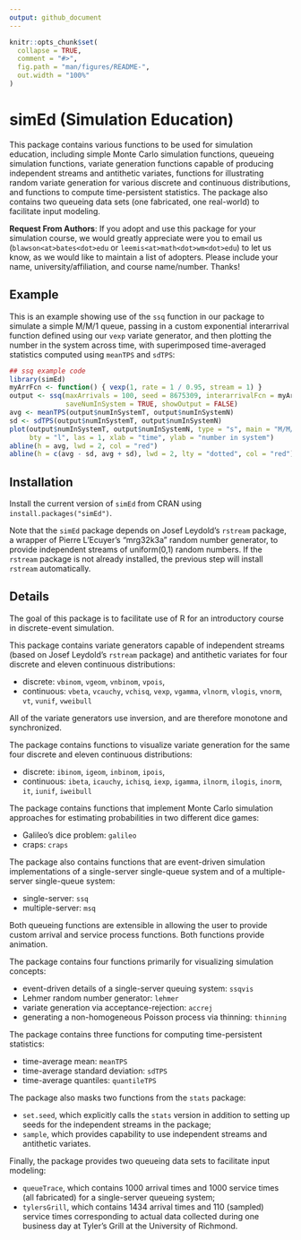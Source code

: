 ```yaml
---
output: github_document
---
```


<!-- README.md is generated from README.Rmd. Please edit that file -->

```r
knitr::opts_chunk$set(
  collapse = TRUE,
  comment = "#>",
  fig.path = "man/figures/README-",
  out.width = "100%"
)
```

# simEd (Simulation Education)

<!-- badges: start -->
<!-- badges: end -->

This package contains various functions to be used for simulation education,
including simple Monte Carlo simulation functions, queueing simulation
functions, variate generation functions capable of producing independent streams
and antithetic variates, functions for illustrating random variate generation
for various discrete and continuous distributions, and functions to compute
time-persistent statistics. The package also contains two queueing data sets
(one fabricated, one real-world) to facilitate input modeling.

**Request From Authors**: If you adopt and use this package for your simulation
course, we would greatly appreciate were you to email us
(`blawson<at>bates<dot>edu` or `leemis<at>math<dot>wm<dot>edu`) to let us
know, as we would like to maintain a list of adopters. Please include your name,
university/affiliation, and course name/number. Thanks!

## Example

This is an example showing use of the `ssq` function in our package to simulate
a simple M/M/1 queue, passing in a custom exponential interarrival function
defined using our `vexp` variate generator, and then plotting the number in the
system across time, with superimposed time-averaged statistics computed using
`meanTPS` and `sdTPS`:

```r
## ssq example code
library(simEd)
myArrFcn <- function() { vexp(1, rate = 1 / 0.95, stream = 1) }
output <- ssq(maxArrivals = 100, seed = 8675309, interarrivalFcn = myArrFcn,
              saveNumInSystem = TRUE, showOutput = FALSE)
avg <- meanTPS(output$numInSystemT, output$numInSystemN)
sd <- sdTPS(output$numInSystemT, output$numInSystemN)
plot(output$numInSystemT, output$numInSystemN, type = "s", main = "M/M/1 Queue",
     bty = "l", las = 1, xlab = "time", ylab = "number in system")
abline(h = avg, lwd = 2, col = "red")
abline(h = c(avg - sd, avg + sd), lwd = 2, lty = "dotted", col = "red")
```


## Installation

Install the current version of `simEd` from CRAN using
`install.packages("simEd")`.  

Note that the `simEd` package depends on Josef Leydold's `rstream` package, a
wrapper of Pierre L'Ecuyer's "mrg32k3a" random number generator, to provide
independent streams of uniform(0,1) random numbers.  If the `rstream` package is
not already installed, the previous step will install `rstream` automatically.

## Details

The goal of this package is to facilitate use of R for an introductory course in
discrete-event simulation.

This package contains variate generators capable of independent streams (based
on Josef Leydold's `rstream` package) and antithetic variates for four discrete
and eleven continuous distributions:

* discrete: `vbinom`, `vgeom`, `vnbinom`, `vpois`, 
* continuous: `vbeta`, `vcauchy`, `vchisq`, `vexp`, `vgamma`, `vlnorm`, `vlogis`, `vnorm`, `vt`, `vunif`, `vweibull`

All of the variate generators use inversion, and are therefore monotone and
synchronized.

The package contains functions to visualize variate generation for the same four
discrete and eleven continuous distributions:

* discrete: `ibinom`, `igeom`, `inbinom`, `ipois`, 
* continuous: `ibeta`, `icauchy`, `ichisq`, `iexp`, `igamma`, `ilnorm`, `ilogis`, `inorm`, `it`, `iunif`, `iweibull`

The package contains functions that implement Monte Carlo simulation approaches
for estimating probabilities in two different dice games:

* Galileo's dice problem: `galileo`
* craps: `craps`

The package also contains functions that are event-driven simulation
implementations of a single-server single-queue system and of a multiple-server
single-queue system:

* single-server: `ssq`
* multiple-server: `msq`

Both queueing functions are extensible in allowing the user to provide custom
arrival and service process functions.
Both functions provide animation.

The package contains four functions primarily for visualizing simulation concepts:

* event-driven details of a single-server queuing system: `ssqvis`
* Lehmer random number generator: `lehmer`
* variate generation via acceptance-rejection: `accrej`
* generating a non-homogeneous Poisson process via thinning: `thinning`

The package contains three functions for computing time-persistent statistics:

* time-average mean: `meanTPS`
* time-average standard deviation: `sdTPS`
* time-average quantiles: `quantileTPS`

The package also masks two functions from the `stats` package:

* `set.seed`, which explicitly calls the `stats` version in addition to setting up
   seeds for the independent streams in the package;
* `sample`, which provides capability to use independent streams and antithetic
   variates.

Finally, the package provides two queueing data sets to facilitate input
modeling:

* `queueTrace`, which contains 1000 arrival times and 1000 service times
   (all fabricated) for a single-server queueing system;
* `tylersGrill`, which contains 1434 arrival times and 110 (sampled) service
   times corresponding to actual data collected during one business day at Tyler's
   Grill at the University of Richmond.

